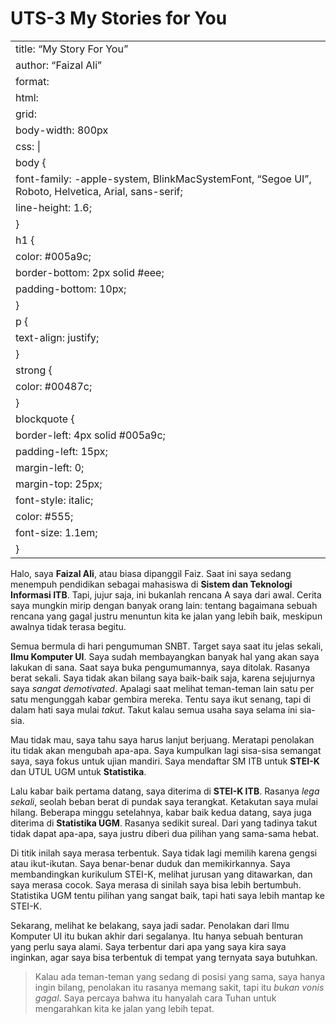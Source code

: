 # UTS-3 My Stories for You

---
title: "My Story For You"
author: "Faizal Ali"
format: 
  html:
    grid:
      body-width: 800px
    css: |
      body {
        font-family: -apple-system, BlinkMacSystemFont, "Segoe UI", Roboto, Helvetica, Arial, sans-serif;
        line-height: 1.6;
      }
      h1 {
        color: #005a9c;
        border-bottom: 2px solid #eee;
        padding-bottom: 10px;
      }
      p {
        text-align: justify;
      }
      strong {
        color: #00487c;
      }
      blockquote {
        border-left: 4px solid #005a9c;
        padding-left: 15px;
        margin-left: 0;
        margin-top: 25px;
        font-style: italic;
        color: #555;
        font-size: 1.1em;
      }
---

Halo, saya **Faizal Ali**, atau biasa dipanggil Faiz. Saat ini saya sedang menempuh pendidikan sebagai mahasiswa di **Sistem dan Teknologi Informasi ITB**. Tapi, jujur saja, ini bukanlah rencana A saya dari awal. Cerita saya mungkin mirip dengan banyak orang lain: tentang bagaimana sebuah rencana yang gagal justru menuntun kita ke jalan yang lebih baik, meskipun awalnya tidak terasa begitu.

Semua bermula di hari pengumuman SNBT. Target saya saat itu jelas sekali, **Ilmu Komputer UI**. Saya sudah membayangkan banyak hal yang akan saya lakukan di sana. Saat saya buka pengumumannya, saya ditolak. Rasanya berat sekali. Saya tidak akan bilang saya baik-baik saja, karena sejujurnya saya *sangat demotivated*. Apalagi saat melihat teman-teman lain satu per satu mengunggah kabar gembira mereka. Tentu saya ikut senang, tapi di dalam hati saya mulai *takut*. Takut kalau semua usaha saya selama ini sia-sia.

Mau tidak mau, saya tahu saya harus lanjut berjuang. Meratapi penolakan itu tidak akan mengubah apa-apa. Saya kumpulkan lagi sisa-sisa semangat saya, saya fokus untuk ujian mandiri. Saya mendaftar SM ITB untuk **STEI-K** dan UTUL UGM untuk **Statistika**.

Lalu kabar baik pertama datang, saya diterima di **STEI-K ITB**. Rasanya *lega sekali*, seolah beban berat di pundak saya terangkat. Ketakutan saya mulai hilang. Beberapa minggu setelahnya, kabar baik kedua datang, saya juga diterima di **Statistika UGM**. Rasanya sedikit sureal. Dari yang tadinya takut tidak dapat apa-apa, saya justru diberi dua pilihan yang sama-sama hebat.

Di titik inilah saya merasa terbentuk. Saya tidak lagi memilih karena gengsi atau ikut-ikutan. Saya benar-benar duduk dan memikirkannya. Saya membandingkan kurikulum STEI-K, melihat jurusan yang ditawarkan, dan saya merasa cocok. Saya merasa di sinilah saya bisa lebih bertumbuh. Statistika UGM tentu pilihan yang sangat baik, tapi hati saya lebih mantap ke STEI-K.

Sekarang, melihat ke belakang, saya jadi sadar. Penolakan dari Ilmu Komputer UI itu bukan akhir dari segalanya. Itu hanya sebuah benturan yang perlu saya alami. Saya terbentur dari apa yang saya kira saya inginkan, agar saya bisa terbentuk di tempat yang ternyata saya butuhkan.

> Kalau ada teman-teman yang sedang di posisi yang sama, saya hanya ingin bilang, penolakan itu rasanya memang sakit, tapi itu *bukan vonis gagal*. Saya percaya bahwa itu hanyalah cara Tuhan untuk mengarahkan kita ke jalan yang lebih tepat.
